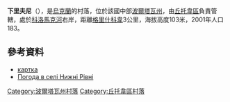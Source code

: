 {{coord|49|45|24|N|35|11|54|E|scale:100000_region:UA|display=title}}

'''下里夫尼'''（{{lang-uk|Нижні Рівні}}），是[[烏克蘭|烏克蘭]]的村落，位於該國中部[[波爾塔瓦州|波爾塔瓦州]]，由[[丘托韋區|丘托韋區]]負責管轄，處於[[科洛馬克河|科洛馬克河]]右岸，距離[[格里什科韋|格里什科韋]]3公里，海拔高度103米，2001年人口183。

==參考資料==
* [http://gska2.rada.gov.ua/pls/z7502/A005?rdat1=09.11.2007&rf7571=26924 картка]{{dead link|date=2017年11月 |bot=InternetArchiveBot |fix-attempted=yes }}
* [http://weather.in.ua/ua/poltavskaja/16885 Погода в селі Нижні Рівні]{{Wayback|url=http://weather.in.ua/ua/poltavskaja/16885 |date=20111219193810 }}

{{DEFAULTSORT:Нижні Рівні}}
[[Category:波爾塔瓦州村落|Category:波爾塔瓦州村落]]
[[Category:丘托韋區村落|Category:丘托韋區村落]]


{{Poltava-geo-stub}}